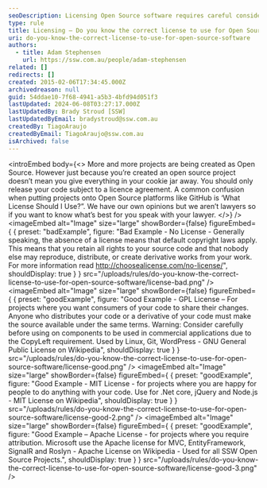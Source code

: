 ```yaml
---
seoDescription: Licensing Open Source software requires careful consideration of the correct license to use, ensuring you retain control and comply with copyright laws.
type: rule
title: Licensing – Do you know the correct license to use for Open Source software?
uri: do-you-know-the-correct-license-to-use-for-open-source-software
authors:
  - title: Adam Stephensen
    url: https://ssw.com.au/people/adam-stephensen
related: []
redirects: []
created: 2015-02-06T17:34:45.000Z
archivedreason: null
guid: 54ddae10-7f68-4941-a5b3-4bfd94d051f3
lastUpdated: 2024-06-08T03:27:17.000Z
lastUpdatedBy: Brady Stroud [SSW]
lastUpdatedByEmail: bradystroud@ssw.com.au
createdBy: TiagoAraujo
createdByEmail: TiagoAraujo@ssw.com.au
isArchived: false
---
```


<introEmbed
  body={<>
More and more projects are being created as Open Source. However just because you’re created an open source project doesn’t mean you give everything in your cookie jar away. You should only release your code subject to a licence agreement. A common confusion when putting projects onto Open Source platforms like GitHub is ‘What License Should I Use?”. We have our own opinions but we aren’t lawyers so if you want to know what’s best for you speak with your lawyer.
  </>}
/>
<imageEmbed
  alt="Image"
  size="large"
  showBorder={false}
  figureEmbed={ {
    preset: "badExample",
    figure: "Bad Example - No License - Generally speaking, the absence of a license means that default copyright laws apply. This means that you retain all rights to your source code and that nobody else may reproduce, distribute, or create derivative works from your work. For more information read        http://choosealicense.com/no-license/",
    shouldDisplay: true
  } }
  src="/uploads/rules/do-you-know-the-correct-license-to-use-for-open-source-software/license-bad.png"
/>
<imageEmbed
  alt="Image"
  size="large"
  showBorder={false}
  figureEmbed={ {
    preset: "goodExample",
    figure: "Good Example - GPL License – For projects where you want consumers of your code to share their changes. Anyone who distributes your code or a derivative of your code must make the source available under the same terms. Warning: Consider carefully before using on components to be used in commercial applications due to the CopyLeft requirement. Used by Linux, Git, WordPress - GNU General Public License on Wikipedia",
    shouldDisplay: true
  } }
  src="/uploads/rules/do-you-know-the-correct-license-to-use-for-open-source-software/license-good.png"
/>
<imageEmbed
  alt="Image"
  size="large"
  showBorder={false}
  figureEmbed={ {
    preset: "goodExample",
    figure: "Good Example - MIT License - for projects where you are happy for people to do anything with your code. Use for .Net core, jQuery and Node.js -        MIT License on Wikipedia",
    shouldDisplay: true
  } }
  src="/uploads/rules/do-you-know-the-correct-license-to-use-for-open-source-software/license-good-2.png"
/>
<imageEmbed
  alt="Image"
  size="large"
  showBorder={false}
  figureEmbed={ {
    preset: "goodExample",
    figure: "Good Example – Apache License - for projects where you require attribution. Microsoft use the Apache license for MVC, EntityFramework, SignalR and Roslyn -        Apache License on Wikipedia -        Used for all SSW Open Source Projects.",
    shouldDisplay: true
  } }
  src="/uploads/rules/do-you-know-the-correct-license-to-use-for-open-source-software/license-good-3.png"
/>
